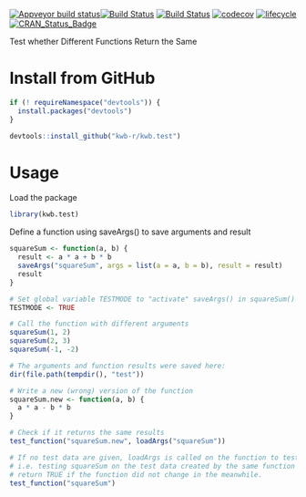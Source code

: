 [![Appveyor build status](https://ci.appveyor.com/api/projects/status/88r5ooo4lv40tl45/branch/master?svg=true)](https://ci.appveyor.com/project/KWB-R/kwb-test/branch/master)[![Build Status](https://travis-ci.org/KWB-R/kwb.test.svg?branch=master)](https://travis-ci.org/KWB-R/kwb.test)
[![Build Status](https://travis-ci.org/KWB-R/kwb.test.svg?branch=master)](https://travis-ci.org/KWB-R/kwb.test)
[![codecov](https://codecov.io/github/KWB-R/kwb.test/branch/master/graphs/badge.svg)](https://codecov.io/github/KWB-R/kwb.test)
[![lifecycle](https://img.shields.io/badge/lifecycle-stable-brightgreen.svg)](https://www.tidyverse.org/lifecycle/#stable)
[![CRAN_Status_Badge](http://www.r-pkg.org/badges/version/kwb.test)](http://cran.r-project.org/package=kwb.test)

Test whether Different Functions Return the Same

# Install from GitHub 

```r
if (! requireNamespace("devtools")) {
  install.packages("devtools")
}

devtools::install_github("kwb-r/kwb.test")
```

# Usage

Load the package
```r
library(kwb.test)
```

Define a function using saveArgs() to save arguments and result

```r
squareSum <- function(a, b) {
  result <- a * a + b * b
  saveArgs("squareSum", args = list(a = a, b = b), result = result)
  result
}

# Set global variable TESTMODE to "activate" saveArgs() in squareSum()
TESTMODE <- TRUE

# Call the function with different arguments
squareSum(1, 2)
squareSum(2, 3)
squareSum(-1, -2)

# The arguments and function results were saved here:
dir(file.path(tempdir(), "test"))

# Write a new (wrong) version of the function
squareSum.new <- function(a, b) {
  a * a - b * b
}

# Check if it returns the same results
test_function("squareSum.new", loadArgs("squareSum"))

# If no test data are given, loadArgs is called on the function to test,
# i.e. testing squareSum on the test data created by the same function will
# return TRUE if the function did not change in the meanwhile.
test_function("squareSum")
```
